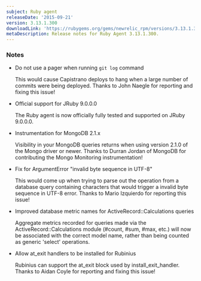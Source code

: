 ```yaml
---
subject: Ruby agent
releaseDate: '2015-09-21'
version: 3.13.1.300
downloadLink: 'https://rubygems.org/gems/newrelic_rpm/versions/3.13.1.300'
metaDescription: Release notes for Ruby Agent 3.13.1.300.
---
```


### Notes

* Do not use a pager when running `git log` command

  This would cause Capistrano deploys to hang when a large number of commits were being deployed. Thanks to John Naegle for reporting and fixing this issue!
* Official support for JRuby 9.0.0.0

  The Ruby agent is now officially fully tested and supported on JRuby 9.0.0.0.
* Instrumentation for MongoDB 2.1.x

  Visibility in your MongoDB queries returns when using version 2.1.0 of the Mongo driver or newer. Thanks to Durran Jordan of MongoDB for contributing the Mongo Monitoring instrumentation!
* Fix for ArgumentError "invalid byte sequence in UTF-8"

  This would come up when trying to parse out the operation from a database query containing characters that would trigger a invalid byte sequence in UTF-8 error. Thanks to Mario Izquierdo for reporting this issue!
* Improved database metric names for ActiveRecord::Calculations queries

  Aggregate metrics recorded for queries made via the ActiveRecord::Calculations module (#count, #sum, #max, etc.) will now be associated with the correct model name, rather than being counted as generic 'select' operations.
* Allow at_exit handlers to be installed for Rubinius

  Rubinius can support the at_exit block used by install_exit_handler. Thanks to Aidan Coyle for reporting and fixing this issue!
